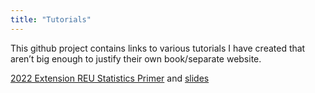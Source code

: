 ```yaml
---
title: "Tutorials"
---
```


This github project contains links to various tutorials I have created that aren't big enough to justify their own book/separate website.

[2022 Extension REU Statistics Primer](2022-Extension-REU.html) and [slides](2022-Extension-REU-slides.html)

